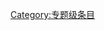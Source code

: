 {{catmore1|[[Wikipedia:机器人学专题|Wikipedia:机器人学专题]]}}
{{Wikipedia category}}
{{emptycat}}
{{Articles by Quality|topic=机器人学|project=机器人学|format=toc}}

[[Category:专题级条目|Category:专题级条目]]